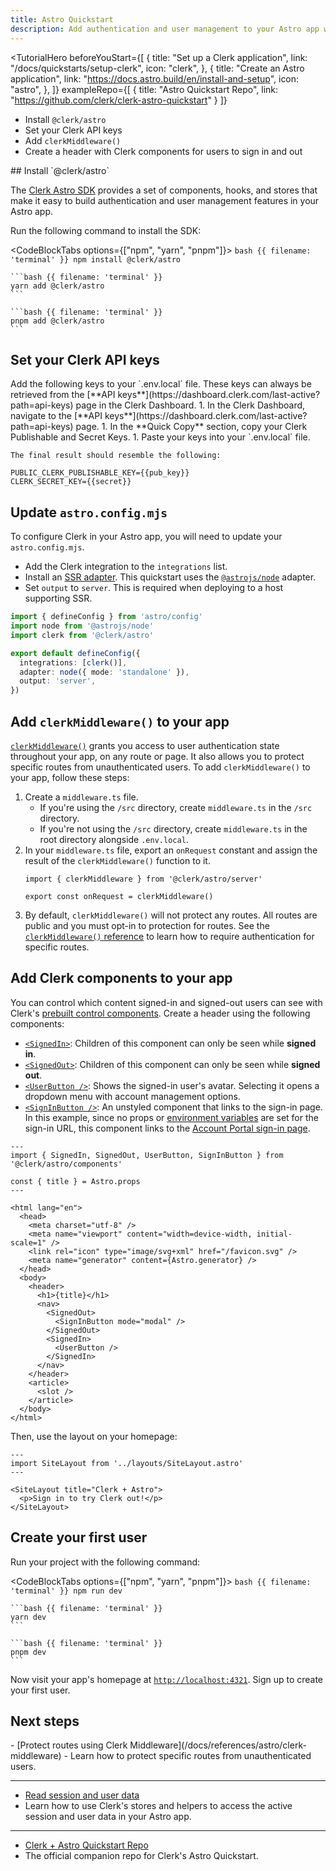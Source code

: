```yaml
---
title: Astro Quickstart
description: Add authentication and user management to your Astro app with Clerk.
---
```


<TutorialHero
  beforeYouStart={[
    {
      title: "Set up a Clerk application",
      link: "/docs/quickstarts/setup-clerk",
      icon: "clerk",
    },
    {
      title: "Create an Astro application",
      link: "https://docs.astro.build/en/install-and-setup",
      icon: "astro",
    },
  ]}
  exampleRepo={[
    {
      title: "Astro Quickstart Repo",
      link: "https://github.com/clerk/clerk-astro-quickstart"
    }
  ]}
>
  - Install `@clerk/astro`
  - Set your Clerk API keys
  - Add `clerkMiddleware()`
  - Create a header with Clerk components for users to sign in and out
</TutorialHero>

<Steps>
  ## Install `@clerk/astro`

  The [Clerk Astro SDK](/docs/references/astro/overview) provides a set of components, hooks, and stores that make it easy to build authentication and user management features in your Astro app.

  Run the following command to install the SDK:

  <CodeBlockTabs options={["npm", "yarn", "pnpm"]}>
    ```bash {{ filename: 'terminal' }}
    npm install @clerk/astro
    ```

    ```bash {{ filename: 'terminal' }}
    yarn add @clerk/astro
    ```

    ```bash {{ filename: 'terminal' }}
    pnpm add @clerk/astro
    ```
  </CodeBlockTabs>

  ## Set your Clerk API keys

  <SignedIn>
    Add the following keys to your `.env.local` file. These keys can always be retrieved from the [**API keys**](https://dashboard.clerk.com/last-active?path=api-keys) page in the Clerk Dashboard.
  </SignedIn>

  <SignedOut>
    1. In the Clerk Dashboard, navigate to the [**API keys**](https://dashboard.clerk.com/last-active?path=api-keys) page.
    1. In the **Quick Copy** section, copy your Clerk Publishable and Secret Keys.
    1. Paste your keys into your `.env.local` file.

    The final result should resemble the following:
  </SignedOut>

  ```env {{ filename: '.env' }}
  PUBLIC_CLERK_PUBLISHABLE_KEY={{pub_key}}
  CLERK_SECRET_KEY={{secret}}
  ```

  ## Update `astro.config.mjs`

  To configure Clerk in your Astro app, you will need to update your `astro.config.mjs`.

  - Add the Clerk integration to the `integrations` list.
  - Install an [SSR adapter](https://docs.astro.build/en/guides/server-side-rendering/#official-adapters). This quickstart uses the [`@astrojs/node`](https://docs.astro.build/en/guides/integrations-guide/node/) adapter.
  - Set `output` to `server`. This is required when deploying to a host supporting SSR.

  ```ts {{ filename: 'astro.config.mjs', mark: [2, 3, [6, 8]] }}
  import { defineConfig } from 'astro/config'
  import node from '@astrojs/node'
  import clerk from '@clerk/astro'

  export default defineConfig({
    integrations: [clerk()],
    adapter: node({ mode: 'standalone' }),
    output: 'server',
  })
  ```

  ## Add `clerkMiddleware()` to your app

  [`clerkMiddleware()`](/docs/references/astro/clerk-middleware) grants you access to user authentication state throughout your app, on any route or page. It also allows you to protect specific routes from unauthenticated users. To add `clerkMiddleware()` to your app, follow these steps:

  1. Create a `middleware.ts` file.
     - If you're using the `/src` directory, create `middleware.ts` in the `/src` directory.
     - If you're not using the `/src` directory, create `middleware.ts` in the root directory alongside `.env.local`.
  1. In your `middleware.ts` file, export an `onRequest` constant and assign the result of the `clerkMiddleware()` function to it.
     ```tsx {{ filename: 'src/middleware.ts' }}
     import { clerkMiddleware } from '@clerk/astro/server'

     export const onRequest = clerkMiddleware()
     ```
  1. By default, `clerkMiddleware()` will not protect any routes. All routes are public and you must opt-in to protection for routes. See the [`clerkMiddleware()` reference](/docs/references/astro/clerk-middleware) to learn how to require authentication for specific routes.

  ## Add Clerk components to your app

  You can control which content signed-in and signed-out users can see with Clerk's [prebuilt control components](/docs/components/overview#control-components). Create a header using the following components:

  - [`<SignedIn>`](/docs/components/control/signed-in): Children of this component can only be seen while **signed in**.
  - [`<SignedOut>`](/docs/components/control/signed-out): Children of this component can only be seen while **signed out**.
  - [`<UserButton />`](/docs/components/user/user-button): Shows the signed-in user's avatar. Selecting it opens a dropdown menu with account management options.
  - [`<SignInButton />`](/docs/components/unstyled/sign-in-button): An unstyled component that links to the sign-in page. In this example, since no props or [environment variables](/docs/deployments/clerk-environment-variables) are set for the sign-in URL, this component links to the [Account Portal sign-in page](/docs/customization/account-portal/overview#sign-in-or-up).

  ```astro {{ filename: 'src/layouts/SiteLayout.astro' }}
  ---
  import { SignedIn, SignedOut, UserButton, SignInButton } from '@clerk/astro/components'

  const { title } = Astro.props
  ---

  <html lang="en">
    <head>
      <meta charset="utf-8" />
      <meta name="viewport" content="width=device-width, initial-scale=1" />
      <link rel="icon" type="image/svg+xml" href="/favicon.svg" />
      <meta name="generator" content={Astro.generator} />
    </head>
    <body>
      <header>
        <h1>{title}</h1>
        <nav>
          <SignedOut>
            <SignInButton mode="modal" />
          </SignedOut>
          <SignedIn>
            <UserButton />
          </SignedIn>
        </nav>
      </header>
      <article>
        <slot />
      </article>
    </body>
  </html>
  ```

  Then, use the layout on your homepage:

  ```astro {{ filename: 'src/pages/index.astro' }}
  ---
  import SiteLayout from '../layouts/SiteLayout.astro'
  ---

  <SiteLayout title="Clerk + Astro">
    <p>Sign in to try Clerk out!</p>
  </SiteLayout>
  ```

  ## Create your first user

  Run your project with the following command:

  <CodeBlockTabs options={["npm", "yarn", "pnpm"]}>
    ```bash {{ filename: 'terminal' }}
    npm run dev
    ```

    ```bash {{ filename: 'terminal' }}
    yarn dev
    ```

    ```bash {{ filename: 'terminal' }}
    pnpm dev
    ```
  </CodeBlockTabs>

  Now visit your app's homepage at [`http://localhost:4321`](http://localhost:4321). Sign up to create your first user.
</Steps>

## Next steps

<Cards>
  - [Protect routes using Clerk Middleware](/docs/references/astro/clerk-middleware)
  - Learn how to protect specific routes from unauthenticated users.

  ---

  - [Read session and user data](/docs/references/astro/read-session-data)
  - Learn how to use Clerk's stores and helpers to access the active session and user data in your Astro app.

  ---

  - [Clerk + Astro Quickstart Repo](https://github.com/clerk/clerk-astro-quickstart)
  - The official companion repo for Clerk's Astro Quickstart.
</Cards>
